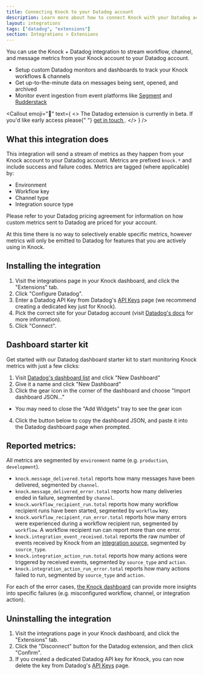```yaml
---
title: Connecting Knock to your Datadog account
description: Learn more about how to connect Knock with your Datadog account.
layout: integrations
tags: ["datadog", "extensions"]
section: Integrations > Extensions
---
```



You can use the Knock + Datadog integration to stream workflow, channel, and message metrics from your Knock account to your Datadog account.

- Setup custom Datadog monitors and dashboards to track your Knock workflows & channels
- Get up-to-the-minute data on messages being sent, opened, and archived
- Monitor event ingestion from event platforms like [Segment](/integrations/sources/segment) and [Rudderstack](/integrations/sources/rudderstack)

<Callout
  emoji="🚧"
  text={
    <>
      <span className="font-bold">The Datadog extension is currently in beta.</span> If you'd like early access please{" "}
      <a href="mailto:support@knock.app?subject=Datadog%20extension">
        get in touch
      </a>
      .
    </>
  }
/>

## What this integration does

This integration will send a stream of metrics as they happen from your Knock account to your Datadog account. Metrics are prefixed `knock.*` and include success and failure codes. Metrics are tagged (where applicable) by:

- Environment
- Workflow key
- Channel type
- Integration source type

Please refer to your Datadog pricing agreement for information on how custom metrics sent to Datadog are priced for your account.

At this time there is no way to selectively enable specific metrics, however metrics will only be emitted to Datadog for features that you are actively using in Knock.

## Installing the integration

1. Visit the integrations page in your Knock dashboard, and click the "Extensions" tab.
2. Click "Configure Datadog".
3. Enter a Datadog API Key from Datadog's [API Keys](https://app.datadoghq.com/organization-settings/api-keys) page (we recommend creating a dedicated key just for Knock).
4. Pick the correct site for your Datadog account (visit [Datadog's docs](https://docs.datadoghq.com/getting_started/site/) for more information).
5. Click "Connect".

## Dashboard starter kit

Get started with our Datadog dashboard starter kit to start monitoring Knock metrics with just a few clicks:

1. Visit [Datadog's dashboard list](https://app.datadoghq.com/dashboard/lists) and click "New Dashboard"
2. Give it a name and click "New Dashboard"
3. Click the gear icon in the corner of the dashboard and choose "Import dashboard JSON..."
  - You may need to close the "Add Widgets" tray to see the gear icon
4. Click the button below to copy the dashboard JSON, and paste it into the Datadog dashboard page when prompted.

<CopyableText label="Copy Dashboard Start Kit JSON" content={JSON.stringify(dashboardJson)} />

## Reported metrics:

All metrics are segmented by `environment` name (e.g. `production`, `development`).

* `knock.message_delivered.total` reports how many messages have been delivered, segmented by `channel`.
* `knock.message_delivered_error.total` reports how many deliveries ended in failure, segmented by `channel`.
* `knock.workflow_recipient_run.total` reports how many workflow recipient runs have been started, segmented by `workflow` key.
* `knock.workflow_recipient_run_error.total` reports how many errors were experienced during a workflow recipient run, segmented by `workflow`. A workflow recipient run can report more than one error.
* `knock.integration_event_received.total` reports the raw number of events received by Knock from an [integration source](https://docs.knock.app/integrations/sources/overview), segmented by `source_type`.
* `knock.integration_action_run.total` reports how many actions were triggered by received events, segmented by `source_type` and `action`.
* `knock.integration_action_run_error.total` reports how many actions failed to run, segmented by `source_type` and `action`.

For each of the error cases, [the Knock dashboard](https://dashboard.knock.app) can provide more insights into specific failures (e.g. misconfigured workflow, channel, or integration action).

## Uninstalling the integration

1. Visit the integrations page in your Knock dashboard, and click the "Extensions" tab.
2. Click the "Disconnect" button for the Datadog extension, and then click "Confirm".
3. If you created a dedicated Datadog API key for Knock, you can now delete the key from Datadog's [API Keys](https://app.datadoghq.com/organization-settings/api-keys) page.
